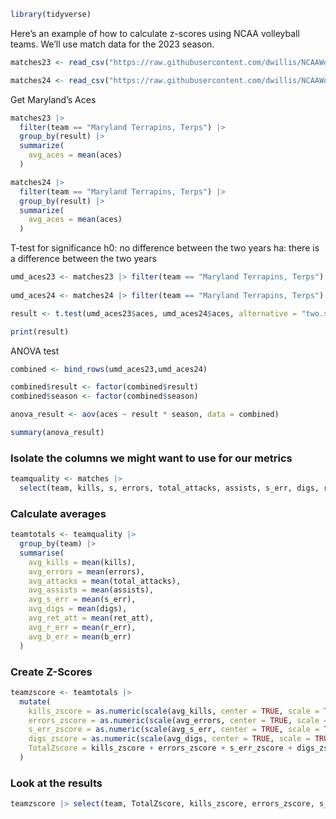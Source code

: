 ```r
library(tidyverse)
```

Here's an example of how to calculate z-scores using NCAA volleyball teams. We'll use match data for the 2023 season.

```r
matches23 <- read_csv("https://raw.githubusercontent.com/dwillis/NCAAWomensVolleyballData/main/data/ncaa_womens_volleyball_matchstats_2023.csv")

matches24 <- read_csv("https://raw.githubusercontent.com/dwillis/NCAAWomensVolleyballData/main/data/ncaa_womens_volleyball_matchstats_2024.csv")
```

Get Maryland's Aces

```r
matches23 |> 
  filter(team == "Maryland Terrapins, Terps") |> 
  group_by(result) |>
  summarize(
    avg_aces = mean(aces)
  )

matches24 |> 
  filter(team == "Maryland Terrapins, Terps") |> 
  group_by(result) |>
  summarize(
    avg_aces = mean(aces)
  )
```


T-test for significance
h0: no difference between the two years
ha: there is a difference between the two years

```r
umd_aces23 <- matches23 |> filter(team == "Maryland Terrapins, Terps") |> mutate(season=2023) #|>filter(date < '2023-09-12')
  
umd_aces24 <- matches24 |> filter(team == "Maryland Terrapins, Terps") |> mutate(season=2024)

result <- t.test(umd_aces23$aces, umd_aces24$aces, alternative = "two.sided", var.equal = TRUE)

print(result)
```

ANOVA test

```r
combined <- bind_rows(umd_aces23,umd_aces24)

combined$result <- factor(combined$result)
combined$season <- factor(combined$season)

anova_result <- aov(aces ~ result * season, data = combined)

summary(anova_result)
```







### Isolate the columns we might want to use for our metrics

```r
teamquality <- matches |> 
  select(team, kills, s, errors, total_attacks, assists, s_err, digs, ret_att, r_err, b_err)
```


### Calculate averages

```r
teamtotals <- teamquality |> 
  group_by(team) |> 
  summarise(
    avg_kills = mean(kills),
    avg_errors = mean(errors),
    avg_attacks = mean(total_attacks),
    avg_assists = mean(assists),
    avg_s_err = mean(s_err),
    avg_digs = mean(digs),
    avg_ret_att = mean(ret_att),
    avg_r_err = mean(r_err),
    avg_b_err = mean(b_err)
  )
```

### Create Z-Scores

```r
teamzscore <- teamtotals |> 
  mutate(
    kills_zscore = as.numeric(scale(avg_kills, center = TRUE, scale = TRUE)),
    errors_zscore = as.numeric(scale(avg_errors, center = TRUE, scale = TRUE)) * -1,
    s_err_zscore = as.numeric(scale(avg_s_err, center = TRUE, scale = TRUE)) * -1,
    digs_zscore = as.numeric(scale(avg_digs, center = TRUE, scale = TRUE)),
    TotalZscore = kills_zscore + errors_zscore + s_err_zscore + digs_zscore
  )
```

### Look at the results

```r
teamzscore |> select(team, TotalZscore, kills_zscore, errors_zscore, s_err_zscore, digs_zscore) |>  arrange(desc(TotalZscore))
```

